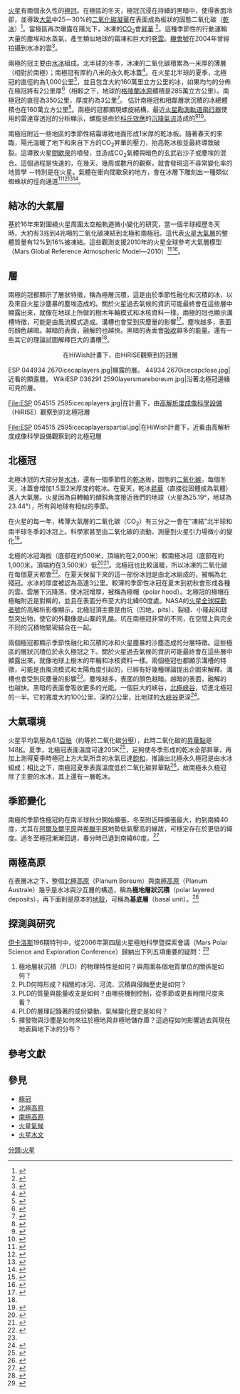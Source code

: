 {{multiple image
| align = right
| direction = vertical
| width = 200
| image1 = Martian north polar cap.jpg <!-- Mars NPArea-PIA00161 modest.jpg -->
| caption1 = 1999年的北極冠。
| image2 = South Polar Cap of Mars during Martian South summer 2000.jpg
| caption2 = 2000年的南極冠。
}}

[[火星|火星]]有兩個永久性的[[地理極點|極]][[冠|冠]]。在極區的冬天，極冠沉浸在持續的黑暗中，使得表面冷卻，並導致[[大氣層|大氣]]中25－30%的[[二氧化碳|二氧化碳]][[凝華|凝華]]在表面成為板狀的固態二氧化碳（[[乾冰|乾冰]]）<ref name="icarus169">{{cite journal|author1=Mellon, J. T. |author2=Feldman, W. C. |author3=Prettyman, T. H. |title=The presence and stability of ground ice in the southern hemisphere of Mars|journal=Icarus|year=2003|volume=169|issue=2|pages=324–340|bibcode=2004Icar..169..324M|doi=10.1016/j.icarus.2003.10.022}}</ref>。當極區再次曝露在陽光下，冰凍的[[二氧化碳|CO<sub>2</sub>]]會[[昇華|昇華]] <ref>{{cite journal | last1 = Hess | first1 = S. | last2 = Henry | first2 = R. | last3 = Tillman | first3 = J. | year = 1979 | title = The seasonal variation of atmospheric pressure on Mars as affected by the south polar cap | url = | journal = Journal of Geophysical Research | volume = 84 | issue = | pages = 2923–2927 | doi = 10.1029/JB084iB06p02923 | bibcode=1979JGR....84.2923H}}</ref>。這種季節性的行動運輸大量的塵埃和水蒸氣，產生類似地球的霜凍和巨大的[[卷雲|卷雲]]。[[機會號|機會號]]在2004年曾經拍攝到水冰的雲<ref name="clouds">{{cite news|date=December 13, 2004|title=Mars Rovers Spot Water-Clue Mineral, Frost, Clouds|url=http://marsrovers.jpl.nasa.gov/gallery/press/opportunity/20041213a.html|publisher=NASA|accessdate=2006-03-17|archive-date=2012-02-24|archive-url=https://web.archive.org/web/20120224153628/http://marsrovers.jpl.nasa.gov/gallery/press/opportunity/20041213a.html|dead-url=no}}</ref>。

兩極的冠主要由[[冰|水冰]]組成。北半球的冬季，冰凍的二氧化碳積累為一米厚的薄層（相對於南極）；南極冠有厚約八米的永久乾冰蓋<ref name="darling_marspoles">{{cite web|last=Darling|first=David|title=Mars, polar caps|work=Encyclopedia of Astrobiology, Astronomy, and Spaceflight|url=http://www.daviddarling.info/encyclopedia/M/Marspoles.html|accessdate=2007-02-26|archive-date=2011-08-21|archive-url=https://www.webcitation.org/616WmSQ0r?url=http://www.daviddarling.info/encyclopedia/M/Marspoles.html|dead-url=no}}</ref>。在火星北半球的夏季，北極冠的直徑約為1,000公里<ref name="mira">{{cite web|title=MIRA's Field Trips to the Stars Internet Education Program|publisher=Mira.or|url=http://www.mira.org/fts0/planets/097/text/txt002x.htm|accessdate=2007-02-26|archive-date=2011-08-21|archive-url=https://www.webcitation.org/616Wm0v0n?url=http://www.mira.org/fts0/planets/097/text/txt002x.htm|dead-url=yes}}</ref>，並且包含大約160萬里立方公里的冰，如果均勻的分佈在極冠將有2公里厚<ref name="brown">{{cite journal|last=Carr|first=Michael H.|title=Oceans on Mars: An assessment of the observational evidence and possible fate|journal=Journal of Geophysical Research|year=2003|volume=108|issue=5042|page=24|bibcode=2003JGRE..108.5042C|doi=10.1029/2002JE001963|last2=Head|first2=James W.}}</ref>（相較之下，地球的[[格陵蘭冰原|格陵蘭冰原]]體積是285萬立方公里）。南極冠的直徑為350公里，厚度約為3公里<ref name="phillips">{{cite web|last=Phillips |first=Tony |title=Mars is Melting, Science at NASA |url=https://science.nasa.gov/headlines/y2003/07aug_southpole.htm |accessdate=2007-02-26 |deadurl=yes |archiveurl=https://web.archive.org/web/20070224153145/https://science.nasa.gov/headlines/y2003/07aug_southpole.htm |archivedate=2007-02-24 |df= }}</ref>。 估計南極冠和相鄰層狀沉積的冰總體積也在160萬立方公里<ref name="sci315">{{cite journal|title=Subsurface Radar Sounding of the South Polar Layered Deposits of Mars|author=Plaut, J. J.|journal=Science|volume=316|year=2007|issue=5821|doi=10.1126/science.1139672|pages=92–5|pmid=17363628|bibcode = 2007Sci...316...92P |display-authors=etal}}</ref>。兩極的冠都顯現螺旋結構，最近[[火星勘測軌道飛行器|火星勘測軌道飛行器]]使用{{link-en|SHARAD|SHARAD}}的雷達穿透冠的分析顯示，螺旋是由於[[科里奧利力|科氏效應]]的[[下降風|沉降氣流]]造成的<ref name="Onset and migration of spiral troughs on Mars revealed by orbital radar">{{cite journal | title=Onset and migration of spiral troughs on Mars revealed by orbital radar |author1=Smith, Isaac B. |author2=Holt, J. W. | journal=Nature | volume=465 | year=2010 | pages=450–453 | doi=10.1038/nature09049|bibcode =   2010Natur.465..450S| issue=4 | pmid=20505722}}</ref><ref name="Mystery Spirals on Mars Finally Explained">{{cite web|url=http://www.space.com/8494-mystery-spirals-mars-finally-explained.html|publisher=Space.com|title=Mystery Spirals on Mars Finally Explained|date=26 May 2010|accessdate=2010-05-26|archive-date=2012-04-03|archive-url=https://web.archive.org/web/20120403180933/http://www.space.com/8494-mystery-spirals-mars-finally-explained.html|dead-url=no}}</ref>。

南極冠附近一些地區的季節性結霜導致地面形成1米厚的乾冰板。隨著春天的來臨，陽光溫暖了地下和來自下方的CO<sub>2</sub>昇華的壓力，抬高乾冰板並最終導致破裂。這導致火星[[間歇泉|間歇泉]]的噴發，並造成CO<sub>2</sub>氣體與暗色的玄武岩沙子或塵埃的混合。這個過程是快速的，在幾天、幾周或數月的觀察，就會發現這不尋常變化率的地質學  －特別是在火星。氣體在衝向間歇泉的地方，會在冰層下雕刻出一種類似蜘蛛狀的徑向通道<ref name="2006-100">{{cite news|title=NASA Findings Suggest Jets Bursting From Martian Ice Cap|date=August 16, 2006|publisher=NASA|url=http://www.jpl.nasa.gov/news/news.cfm?release=2006-100|work=Jet Propulsion Laboratory|accessdate=2009-08-11|archive-date=2009-10-10|archive-url=https://web.archive.org/web/20091010164741/http://www.jpl.nasa.gov/news/news.cfm?release=2006-100|dead-url=no}}</ref><ref name="Kieffer2000">{{cite web|first=H. H.|last=Kieffer|year=2000|title=Annual Punctuated CO2 Slab-ice and Jets on Mars|booktitle=Mars Polar Science 2000|url=http://www.lpi.usra.edu/meetings/polar2000/pdf/4095.pdf|format=PDF|accessdate=2009-09-06|archive-date=2011-08-21|archive-url=https://www.webcitation.org/616WmxuWK?url=http://www.lpi.usra.edu/meetings/polar2000/pdf/4095.pdf|dead-url=no}}</ref><ref name="Portyankina">{{cite web|title=Simulations of Geyser-type Eruptions in Cryptic Region of Martian South|booktitle=Fourth Mars Polar Science Conference|editor=G. Portyankina|year=2006|url=http://www.lpi.usra.edu/meetings/polar2006/pdf/8040.pdf|format=PDF|accessdate=2009-08-11|archive-date=2012-02-17|archive-url=https://web.archive.org/web/20120217023905/http://www.lpi.usra.edu/meetings/polar2006/pdf/8040.pdf|dead-url=no}}</ref><ref name="Hugh2006">{{cite journal|title=CO2 jets formed by sublimation beneath translucent slab ice in Mars' seasonal south polar ice cap|journal=Nature|first=Hugh H.|last=Kieffer|author2=Christensen, Philip R. |author3=Titus, Timothy N. |date=May 30, 2006|volume=442|issue=7104|pmid=16915284|pages=793–796|doi=10.1038/nature04945|bibcode = 2006Natur.442..793K }}</ref>。

== 結冰的大氣層 ==
基於16年來對圍繞火星周圍太空船軌道微小變化的研究，當一個半球經歷冬天時，大約有3兆到4兆噸的二氧化碳凍結到北極和南極冠。這代表[[火星大氣層|火星大氣層]]的整體質量有12%到16%被凍結。這些觀測支援2010年的火星全球參考大氣層模型（Mars Global Reference Atmospheric Model—2010）<ref>{{cite web
 | url = https://www.sciencedaily.com/releases/2016/03/160321154013.htm
 | title = New gravity map gives best view yet inside Mars
 | last = Steigerwald
 | first = Bill
 | date = March 2016
 | website = NASA/Goddard Space Flight Center
 | publisher = Sciencedaily.com
 | access-date = 2016-10-03
 | archive-date = 2016-10-05
 | archive-url = https://web.archive.org/web/20161005133412/https://www.sciencedaily.com/releases/2016/03/160321154013.htm
 | dead-url = no
 }}</ref><ref>
{{Citation
 | last = Genova
 | first = Antonio 
 | last2 = Goossens
 | first2 = Sander
 | display-authors = etal <!----Antonio Genova, Sander Goossens, Frank G. Lemoine, Erwan Mazarico, Gregory A. Neumann, David E. Smith, Maria T. Zuber---->
 | title = Seasonal and static gravity field of Mars from MGS, Mars Odyssey and MRO radio science
 | journal = Icarus
 | volume = 272
 | issue =
 | pages = 228–245
 | date = July 2016
 | url = 
 | doi = 10.1016/j.icarus.2016.02.050
 | bibcode=2016Icar..272..228G}}</ref>。

== 層 ==
兩極的冠都顯示了層狀特徵，稱為極層沉積，這是由於季節性融化和沉積的冰，以及來自火星沙塵暴的塵埃造成的。關於火星過去氣候的資訊可能最終會在這些層中顯露出來，就像在地球上所做的樹木年輪模式和冰核資料一樣。兩極的冠也顯示溝槽特徵，可能是由風流模式造成。溝槽也會受到灰塵量的影響<ref name="windows.ucar.edu">{{Cite web |url=http://www.windows.ucar.edu/tour/link%3D/mars/places/mars_polar_regions.html%26edu%3Dhigh |title=存档副本 |access-date=2019-06-07 |archive-url=https://web.archive.org/web/20090831082004/http://www.windows.ucar.edu/tour/link%3D/mars/places/mars_polar_regions.html%26edu%3Dhigh |archive-date=2009-08-31 |dead-url=yes }}</ref>。塵埃越多，表面的顏色越暗。越暗的表面，融解的也越快。黑暗的表面會[[吸收_(光學)|吸收]]越多的能量。還有一些其它的理論試圖解釋巨大的溝槽<ref name="Barlow 2008" />。
<center>
;在HiWish計畫下，由HiRISE觀察到的冠層
</center>
<gallery mode="packed" heights="180px">
ESP 044934 2670icecaplayers.jpg|顯露的層。
44934 2670icecapclose.jpg|近看的顯露層。
WikiESP 036291 2590layersmareboreum.jpg|沿著北極冠邊緣可見的層。

File:ESP 054515 2595icecaplayers.jpg|在{{link-en|HiWish|HiWish}}計畫下，由[[高解析度成像科學設備|高解析度成像科學設備]]（HiRISE）觀察到的北極冠層

File:ESP 054515 2595icecaplayerspartial.jpg|在HiWish計畫下，近看由高解析度成像科學設備觀察到的北極冠層
</gallery>

== 北極冠 ==
北極冰冠的大部分是[[冰|水冰]]，還有一個季節性的[[乾冰|乾冰]]板，固態的[[二氧化碳|二氧化碳]]。每個冬天，冰蓋會增加1.5至2米厚度的乾冰。在夏天，乾冰[[昇華|昇華]]（直接從固體成為氣體）進入大氣層。火星因為自轉軸的傾斜角度接近我們的地球（火星為25.19°，地球為23.44°），所有與地球有相似的季節。

在火星的每一年，稀薄大氣層的二氧化碳（CO<sub>2</sub>）有三分之一會在"凍結"北半球和南半球冬季的冰冠上。科學家甚至由二氧化碳的流動，測量到火星引力場微小的變化<ref name="Goddard2001-12">{{cite web | url = http://www.gsfc.nasa.gov/topstory/20011206molaice.html | deadurl = yes | 3 =  | title = Laser Altimeter Provides First Measurements of Seasonal Snow Depth On Mars | date = 6 December 2001 | website = Goddard Space Flight Center | publisher = NASA | access-date = 2018-01-19 | archive-url = https://web.archive.org/web/20090712083407/http://www.gsfc.nasa.gov/topstory/20011206molaice.html | archive-date = 2009-07-12 }}</ref>。

北極的冰冠海拔（底部在約500米，頂端約在2,000米）較南極冰冠（底部在約1,000米，頂端約在3,500米）低<ref>{{Cite book|url=https://books.google.com/books?id=U4FZp6f6q6MC&pg=PA240|title=Introduction to Planetary Science: The Geological Perspective|last=Faure|first=Gunter|last2=Mensing|first2=Teresa M.|date=2007-05-04|publisher=Springer Science & Business Media|isbn=9781402055447|language=en}}</ref><ref name="Fishbaugh2001">{{cite journal|last1=Fishbaugh|first1=K.|title=Comparison of the North and South Polar Caps of Mars: New Observations from MOLA Data and Discussion of Some Outstanding Questions|journal= Icarus|volume= 154|issue=1|year= 2001|pages= 145–161|doi= 10.1006/icar.2001.6666|bibcode=2001Icar..154..145F}}</ref>。北極冠也比較溫暖，所以冰凍的二氧化碳在每個夏天都會<ref name="ISBN 978-0-521-82956-4">{{ISBN|978-0-521-82956-4}}</ref>。在夏天保留下來的這一部份冰冠是由北冰組成的，被稱為北殘冠。水冰的厚度被認為高達3公里。較薄的季節性冰冠在夏末到初秋會形成各種的雲。雲層下沉降落，使冰冠增厚，被稱為極帽（polar hood）。北極冠的極帽在極軸附近是對稱的，並且在表面分布至大約北緯60度處。NASA的[[火星全球探勘者號|火星全球探勘者號]]的高解析影像顯示，北極冠頂主要是由坑（凹地，pits）、裂縫、小隆起和球型突出物，使它的外觀像是山寨的乳酪。坑在南極冠非常的不同，在空間上與完全不同的沉積物緊密結合在一起。

兩個極冠都顯示季節性融化和沉積的冰和火星塵暴的沙塵造成的分層特徵。這些極區的層狀沉積位於永久極冠之下。關於火星過去氣候的資訊可能最終會在這些層中顯露出來，就像地球上樹木的年輪和冰核資料一樣。兩個極冠也都顯示溝槽的特徵，可能是由風流模式和太陽角度引起的，已經有好幾種理論提出企圖來解釋。溝槽也會受到灰塵量的影響<ref name="windows.ucar.edu"/>。塵埃越多，表面的顏色越暗。越暗的表面，融解的也越快。黑暗的表面會吸收更多的光能。一個巨大的峽谷，[[北極峽谷|北極峽谷]]，切進北極冠的一半。它的寬度大約100公里，深約2公里，比地球的[[科羅拉多大峽谷|大峽谷]]更深<ref>{{ISBN|978-0-521-85226-5}}</ref>。

== 大氣環境 ==
{{參見|火星大氣層}}
火星平均氣壓為6.1[[百帕|百帕]]（約等於二氧化碳[[分壓|分壓]]），此時二氧化碳的[[昇華|昇華點]]是148[[開爾文|K]]。夏季，北極冠表面溫度可達205K<ref>{{Citation
| journal = Science
| year = 1976
| first = Hugh H.
| last = Kieffer
| first2 = Stillman C.
| last2 = Chase Jr.
| first3 = Terry Z.
| last3 = Martin
| first4 = Ellis D.
| last4 = Miner
| first5 = Andfrank Don
| last5 = Palluconi
| title = Martian North Pole Summer Temperatures: Dirty Water Ice
| volume = 194
| issue = 
| pages = 1341-1344
| url = 
| doi = 10.1126/science.194.4271.1341}}</ref>，足夠使冬季形成的乾冰全部昇華，再加上測得夏季時極冠上方大氣所含的水氣已達[[溼度|飽和]]，推論出北極永久極冠是由水冰組成；相比之下，南極冠夏季表面溫度低於二氧化碳昇華點<ref>{{Citation
| journal = Journal of Geophysical Research
| year = 1979
| first = Hugh H.
| last = Kieffer
| title = Mars South Polar Spring and Summer Temperatures: A Residual CO<sub>2</sub> Frost
| volume = 84
| issue = 
| pages = 8263-8288
| url = 
| doi = 10.1029/JB084iB14p08263}}</ref>，故南極永久極冠除了主要的水冰，其上還有一層乾冰。

== 季節變化 ==

南極的季節性極冠約在南半球秋分開始擴張，冬至附近時擴張最大，約到南緯40度，尤其在[[阿爾及爾平原|阿爾及爾平原]]與[[希臘平原|希臘平原]]地勢低氣壓高的緣故，可穩定存在於更低的緯度。過冬至極冠漸漸回退，春分時已退到南緯60度。<ref name="PFX S 2008">{{Citation
| journal = Icarus
| year = 2008
| first = M
| last = Giuranna
| first2 = D.
| last2 = Grassi
| first3 = V.
| last3 = Formisano
| first4 = L.
| last4 = Montabone
| first5 = F.
| last5 = Forget
| first6 = L.
| last6 = Zasova
| title = PFS/MEX observations of the condensing CO<sub>2</sub> south polar cap of Mars
| volume = 197
| issue = 2
| pages = 386-402
| url = 
| doi = 10.1016/j.icarus.2008.05.019}}</ref>

== 兩極高原 ==

在表層冰之下，整個[[北極高原|北極高原]]（Planum Boreum）與[[南極高原_(火星)|南極高原]]（Planum Australe）幾乎是水冰與沙互層的構造，稱為'''極地層狀沉積'''（polar layered deposits），再下面則是原本的[[地殼|地殼]]，可稱為'''基底層'''（basal unit）。<ref>{{Citation
| journal = Annual Review of Earth and Planetary Sciences
| year = 2009
| first = Shane
| last = Byrne
| title = The Polar Deposits of Mars
| volume = 37
| issue = 
| pages = 535-560
| url = 
| doi = 10.1146/annurev.earth.031208.100101}}</ref>

== 探測與研究 ==
[[伊卡洛斯_(期刊)|伊卡洛斯]]196期特刊中，從2006年第四屆火星極地科學暨探索會議（Mars Polar Science and Exploration Conference）歸納出下列五項重要的疑問：<ref>{{Citation
| journal = Icarus
| year = 2008
| first = K.E.
| last = Fishbaugh
| first2 = C.S.
| last2 = Hvidberg
| first3 = D.
| last3 = Beaty
| first4 = S.
| last4 = Clifford
| first5 = D.
| last5 = Fisher
| first6 = A.
| last6 = Haldemann
| first7 = J.W.
| last7 = Head
| first8 = M.
| last8 = Hecht
| first9 =  M.
| last9 =  Koutnik
| first10 = K.
| last10 = Tanaka
| first11 = W.J.
| last11 = Ammann
| title = Introduction to the 4th Mars Polar Science and Exploration Conference special issue: Five top questions in Mars polars cience
| volume = 196
| issue = 2
| pages = 305-317
| url = 
| doi = 10.1016/j.icarus.2008.05.001}}</ref>
#極地層狀沉積（PLD）的物理特性是如何？與周圍各個地質單位的關係是如何？
#PLD何時形成？相關的冰河、河流、沉積與侵蝕歷史是如何？
#PLD的質量與能量收支是如何？由哪些機制控制，從季節或更長時間尺度來看？
#PLD的層理記錄著的成份變動、氣候變化歷史是如何？
#揮發物與沙塵是如何來往於極地與非極地儲存庫？這過程如何影響過去與現在地表與地下冰的分布？

== 參考文獻 ==
{{reflist}}

== 參見 ==

{{commonscat|Planum Boreum|北極高原}}
{{commonscat|Planum Australe|南極高原}}

*[[極冠|極冠]]
*[[北極高原|北極高原]]
*[[南極高原_(火星)|南極高原]]
*[[火星氣候|火星氣候]]
*[[火星水文|火星水文]]


{{火星}}

[[分類:火星|分類:火星]]